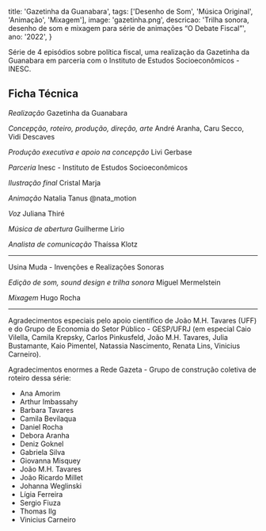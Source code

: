 
  title: 'Gazetinha da Guanabara',
  tags: ['Desenho de Som', 'Música Original', 'Animação', 'Mixagem'],
  image: 'gazetinha.png',
  descricao: 'Trilha sonora, desenho de som e mixagem para série de animações “O Debate Fiscal”',
  ano: '2022',
}

Série de 4 episódios sobre política fiscal, uma realização da Gazetinha da Guanabara em parceria com o Instituto de Estudos Socioeconômicos - INESC.

<ReactPlayer src='https://www.youtube.com/embed/bIFNYAeYybc' controls={false} width="100%" height="500px" rel={0} />

## Ficha Técnica

<i>Realização</i>
Gazetinha da Guanabara 

<i>Concepção, roteiro, produção, direção, arte
</i>André Aranha, Caru Secco, Vidi Descaves 

<i>Produção executiva e apoio na concepção
</i>Livi Gerbase

 <i>Parceria</i>
Inesc - Instituto de Estudos Socioeconômicos 

<i>Ilustração final
</i>Cristal Marja

<i>Animação</i>
Natalia Tanus @nata_motion 

<i>Voz</i>
Juliana Thiré

<i>Música de abertura
</i>Guilherme Lirio

<i>Analista de comunicação
</i>Thaíssa Klotz 

---
Usina Muda - Invenções e Realizações Sonoras

<i>Edição de som, sound design e trilha sonora
</i>Miguel Mermelstein

<i>Mixagem</i>
Hugo Rocha

 --- 
Agradecimentos especiais pelo apoio científico de João M.H. Tavares (UFF) e do Grupo de Economia do Setor Público - GESP/UFRJ (em especial Caio Vilella, Camila Krepsky, Carlos Pinkusfeld, João M.H. Tavares, Julia Bustamante, Kaio Pimentel, Natassia Nascimento, Renata Lins, Vinicius Carneiro).

Agradecimentos enormes a Rede Gazeta - Grupo de construção coletiva de roteiro dessa série: 
- Ana Amorim 
- Arthur Imbassahy 
- Barbara Tavares 
- Camila Bevilaqua 
- Daniel Rocha 
- Debora Aranha 
- Deniz Goknel 
- Gabriela Silva 
- Giovanna Misquey 
- João M.H. Tavares 
- João Ricardo MiIlet 
- Johanna Weglinski 
- Lígia Ferreira 
- Sergio Fiuza 
- Thomas Ilg 
- Vinicius Carneiro

